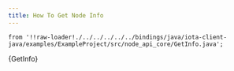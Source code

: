 ```yaml
---
title: How To Get Node Info
---
```



    from '!!raw-loader!./../../../../../bindings/java/iota-client-java/examples/ExampleProject/src/node_api_core/GetInfo.java';

<CodeBlock className="language-java">
    {GetInfo}
</CodeBlock>